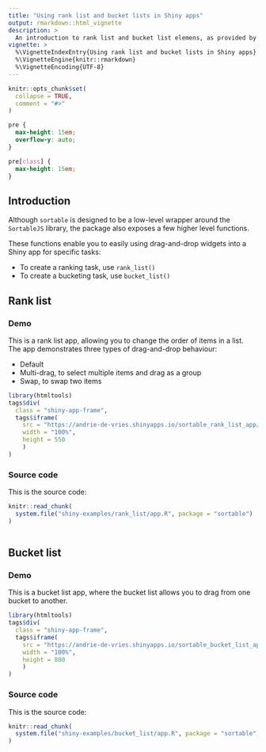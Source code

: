 ```yaml
---
title: "Using rank list and bucket lists in Shiny apps"
output: rmarkdown::html_vignette
description: >
  An introduction to rank list and bucket list elemens, as provided by the `sortable` package.  A rank list allows you to rank items by drag-and-drop, and a bucket list lets you drag items between linked rank lists.
vignette: >
  %\VignetteIndexEntry{Using rank list and bucket lists in Shiny apps}
  %\VignetteEngine{knitr::rmarkdown}
  %\VignetteEncoding{UTF-8}
---
```


```r
knitr::opts_chunk$set(
  collapse = TRUE,
  comment = "#>"
)
```


```css
pre {
  max-height: 15em;
  overflow-y: auto;
}

pre[class] {
  max-height: 15em;
}
```


## Introduction

Although `sortable` is designed to be a low-level wrapper around the `SortableJS` library, the package also exposes a few higher level functions.

These functions enable you to easily using drag-and-drop widgets into a Shiny app for specific tasks:

* To create a ranking task, use `rank_list()`
* To create a bucketing task, use `bucket_list()`

## Rank list

### Demo

This is a rank list app, allowing you to change the order of items in a list.  The app demonstrates three types of drag-and-drop behaviour:

* Default
* Multi-drag, to select multiple items and drag as a group
* Swap, to swap two items


```r
library(htmltools)
tags$div(
  class = "shiny-app-frame",
  tags$iframe(
    src = "https://andrie-de-vries.shinyapps.io/sortable_rank_list_app/",
    width = "100%",
    height = 550
    )
)
```

### Source code

This is the source code:

```r
knitr::read_chunk(
  system.file("shiny-examples/rank_list/app.R", package = "sortable")
)
```


```r
```


## Bucket list

### Demo

This is a bucket list app, where the bucket list allows you to drag from one bucket to another.


```r
library(htmltools)
tags$div(
  class = "shiny-app-frame",
  tags$iframe(
    src = "https://andrie-de-vries.shinyapps.io/sortable_bucket_list_app/",
    width = "100%",
    height = 800
    )
)
```


### Source code

This is the source code:

```r
knitr::read_chunk(
  system.file("shiny-examples/bucket_list/app.R", package = "sortable")
)
```


```r
```

